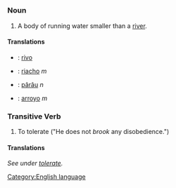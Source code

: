 =={{en}}==
[[Category:English language]]
===Noun===
# A body of running water smaller than a [[river]].

====Translations====
*{{ia}}: [[rivo]]
*{{pt}}: [[riacho]] ''m''
*{{ro}}: [[pârâu]] ''n''
*{{es}}: [[arroyo]] ''m''

===Transitive Verb===
# To tolerate ("He does not ''brook'' any disobedience.")
====Translations====
''See under [[tolerate]].''